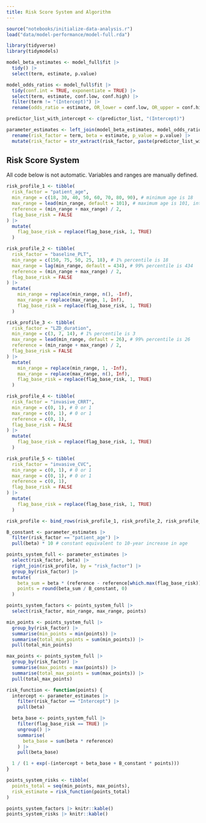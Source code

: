 ```yaml
---
title: Risk Score System and Algorithm
---
```


```r
source("notebooks/initialize-data-analysis.r")
load("data/model-performance/model-full.rda")
```

```r
library(tidyverse)
library(tidymodels)

model_beta_estimates <- model_full$fit |>
  tidy() |>
  select(term, estimate, p.value)

model_odds_ratios <- model_full$fit |>
  tidy(conf.int = TRUE, exponentiate = TRUE) |>
  select(term, estimate, conf.low, conf.high) |>
  filter(term != "(Intercept)") |>
  rename(odds_ratio = estimate, OR_lower = conf.low, OR_upper = conf.high)

predictor_list_with_intercept <- c(predictor_list, "(Intercept)")

parameter_estimates <- left_join(model_beta_estimates, model_odds_ratios, by = "term") |>
  rename(risk_factor = term, beta = estimate, p_value = p.value) |>
  mutate(risk_factor = str_extract(risk_factor, paste(predictor_list_with_intercept, collapse = "|")))
```

## Risk Score System

All code below is not automatic. Variables and ranges are manually defined. 

```r
risk_profile_1 <- tibble(
  risk_factor = "patient_age",
  min_range = c(18, 30, 40, 50, 60, 70, 80, 90), # minimum age is 18
  max_range = lead(min_range, default = 101), # maximum age is 101, interval is 10
  reference = (min_range + max_range) / 2,
  flag_base_risk = FALSE
) |>
  mutate(
    flag_base_risk = replace(flag_base_risk, 1, TRUE)
  )

risk_profile_2 <- tibble(
  risk_factor = "baseline_PLT",
  min_range = c(150, 75, 50, 25, 18), # 1% percentile is 18
  max_range = lag(min_range, default = 434), # 99% percentile is 434
  reference = (min_range + max_range) / 2,
  flag_base_risk = FALSE
) |>
  mutate(
    min_range = replace(min_range, n(), -Inf),
    max_range = replace(max_range, 1, Inf),
    flag_base_risk = replace(flag_base_risk, 1, TRUE)
  )

risk_profile_3 <- tibble(
  risk_factor = "LZD_duration",
  min_range = c(3, 7, 14), # 1% percentile is 3
  max_range = lead(min_range, default = 26), # 99% percentile is 26
  reference = (min_range + max_range) / 2,
  flag_base_risk = FALSE
) |>
  mutate(
    min_range = replace(min_range, 1, -Inf),
    max_range = replace(max_range, n(), Inf),
    flag_base_risk = replace(flag_base_risk, 1, TRUE)
  )

risk_profile_4 <- tibble(
  risk_factor = "invasive_CRRT",
  min_range = c(0, 1), # 0 or 1
  max_range = c(0, 1), # 0 or 1
  reference = c(0, 1),
  flag_base_risk = FALSE
) |>
  mutate(
    flag_base_risk = replace(flag_base_risk, 1, TRUE)
  )

risk_profile_5 <- tibble(
  risk_factor = "invasive_CVC",
  min_range = c(0, 1), # 0 or 1
  max_range = c(0, 1), # 0 or 1
  reference = c(0, 1),
  flag_base_risk = FALSE
) |>
  mutate(
    flag_base_risk = replace(flag_base_risk, 1, TRUE)
  )

risk_profile <- bind_rows(risk_profile_1, risk_profile_2, risk_profile_3, risk_profile_4, risk_profile_5)
```

```r
B_constant <- parameter_estimates |>
  filter(risk_factor == "patient_age") |>
  pull(beta) * 10 # constant equivalent to 10-year increase in age

points_system_full <- parameter_estimates |>
  select(risk_factor, beta) |>
  right_join(risk_profile, by = "risk_factor") |>
  group_by(risk_factor) |>
  mutate(
    beta_sum = beta * (reference - reference[which.max(flag_base_risk)]),
    points = round(beta_sum / B_constant, 0)
  )

points_system_factors <- points_system_full |>
  select(risk_factor, min_range, max_range, points)

min_points <- points_system_full |>
  group_by(risk_factor) |>
  summarise(min_points = min(points)) |>
  summarise(total_min_points = sum(min_points)) |>
  pull(total_min_points)

max_points <- points_system_full |>
  group_by(risk_factor) |>
  summarise(max_points = max(points)) |>
  summarise(total_max_points = sum(max_points)) |>
  pull(total_max_points)

risk_function <- function(points) {
  intercept <- parameter_estimates |>
    filter(risk_factor == "Intercept") |>
    pull(beta)

  beta_base <- points_system_full |>
    filter(flag_base_risk == TRUE) |>
    ungroup() |>
    summarise(
      beta_base = sum(beta * reference)
    ) |>
    pull(beta_base)

  1 / (1 + exp(-(intercept + beta_base + B_constant * points)))
}

points_system_risks <- tibble(
  points_total = seq(min_points, max_points),
  risk_estimate = risk_function(points_total)
)

points_system_factors |> knitr::kable()
points_system_risks |> knitr::kable()
```

```r

```